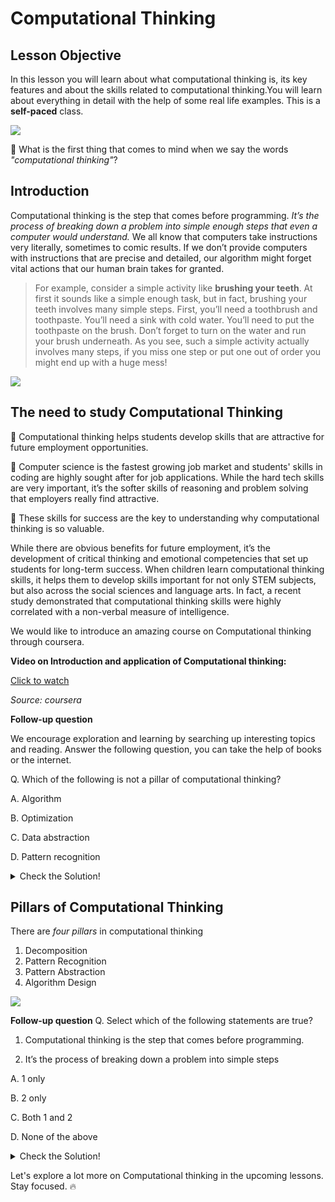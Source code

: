 # Computational Thinking

## Lesson Objective
In this lesson you will learn about what computational thinking is, its key features and about the skills related to computational thinking.You will learn about everything in detail with the help of some real life examples. This is a **self-paced** class.

![](https://s3.ap-south-1.amazonaws.com/kalvi-education.github.io/problem-solving/ct.png)

:thought_balloon: What is the first thing that comes to mind when we say the words *"computational thinking"*?

## Introduction
Computational thinking is the step that comes before programming. *It’s the process of breaking down a problem into simple enough steps that even a computer would understand.* We all know that computers take instructions very literally, sometimes to comic results. If we don’t provide computers with instructions that are precise and detailed, our algorithm might forget vital actions that our human brain takes for granted.

>For example, consider a simple activity like **brushing your teeth**. At first it sounds like a simple enough task, but in fact, brushing your teeth involves many simple steps. First, you’ll need a toothbrush and toothpaste. You’ll need a sink with cold water. You’ll need to put the toothpaste on the brush. Don’t forget to turn on the water and run your brush underneath. As you see, such a simple activity actually involves many steps, if you miss one step or put one out of order you might end up with a huge mess!

![](https://s3.ap-south-1.amazonaws.com/kalvi-education.github.io/problem-solving/ct1.png)

## The need to study Computational Thinking

:pushpin: Computational thinking helps students develop skills that are attractive for future employment opportunities. 

:pushpin: Computer science is the fastest growing job market and students' skills in coding are highly sought after for job applications. While the hard tech skills are very important, it’s the softer skills of reasoning and problem solving that employers really find attractive. 

:pushpin: These skills for success are the key to understanding why computational thinking is so valuable.

While there are obvious benefits for future employment, it’s the development of critical thinking and emotional competencies that set up students for long-term success. When children learn computational thinking skills, it helps them to develop skills important for not only STEM subjects, but also across the social sciences and language arts. In fact, a recent study demonstrated that computational thinking skills were highly correlated with a non-verbal measure of intelligence.


We would like to introduce an amazing course on Computational thinking through coursera. 

**Video on Introduction and application of Computational thinking:**

[Click to watch](https://www.coursera.org/lecture/computational-thinking-problem-solving/1-1-introduction-4twR7)


*Source: coursera*


**Follow-up question**

We encourage exploration and learning by searching up interesting topics and reading. Answer the following question, you can take the help of books or the internet.

Q. Which of the following is not a pillar of computational thinking?

A. Algorithm

B. Optimization

C. Data abstraction

D. Pattern recognition

<details>

  <summary>Check the Solution!</summary>
  
  Ans : B. Optimization
   
  
</details>  



## Pillars of Computational Thinking

There are *four pillars* in computational thinking

1. Decomposition
2. Pattern Recognition
3. Pattern Abstraction
4. Algorithm Design

![](https://s3.ap-south-1.amazonaws.com/kalvi-education.github.io/problem-solving/ct2.png)

**Follow-up question**
Q. Select which of the following statements are true?

1. Computational thinking is the step that comes before programming.

2. It’s the process of breaking down a problem into simple steps

A. 1 only

B. 2 only

C. Both 1 and 2

D. None of the above

<details>

  <summary>Check the Solution!</summary>
  

Ans : C. Both 1 and 2

</details>

Let's explore a lot more on Computational thinking in the upcoming lessons. Stay focused. :fire: